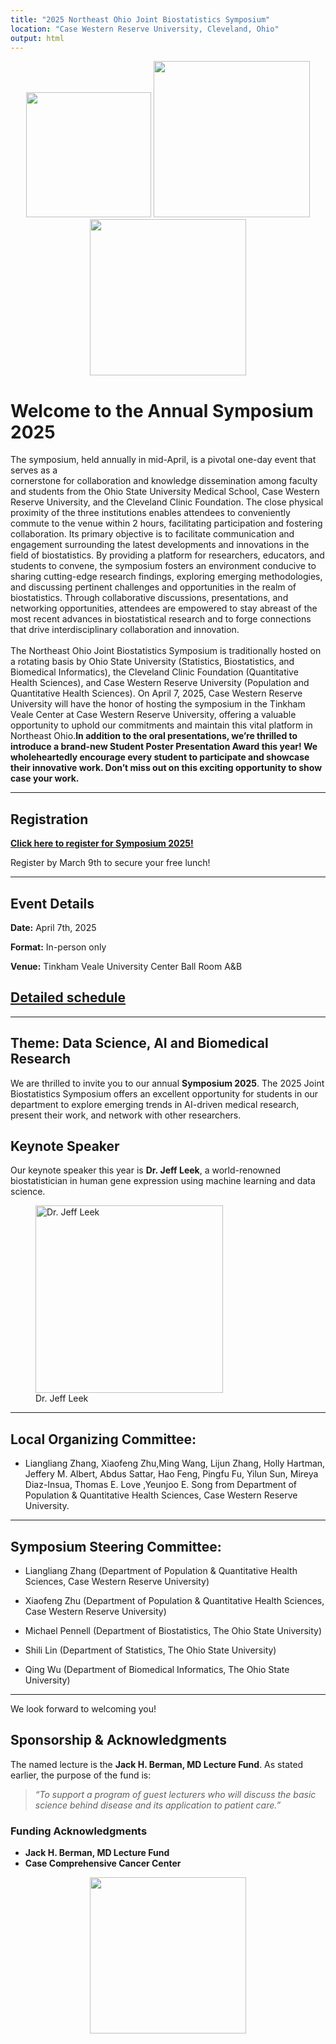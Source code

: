 ```yaml
---
title: "2025 Northeast Ohio Joint Biostatistics Symposium"
location: "Case Western Reserve University, Cleveland, Ohio"
output: html
---
```


<!-- Add the CWRU logo at the top -->

::: {style="text-align: center;"}
<img src="/ccf.jpg" width="200px"/> <img src="/cwru.jpeg" width="250px"/><img src="/osu.jpg" width="250px"/>
:::

# Welcome to the Annual Symposium 2025

The symposium, held annually in mid-April, is a pivotal one-day event that serves as a\
cornerstone for collaboration and knowledge dissemination among faculty and students from the Ohio State University Medical School, Case Western Reserve University, and the Cleveland Clinic Foundation. The close physical proximity of the three institutions enables attendees to conveniently commute to the venue within 2 hours, facilitating participation and fostering collaboration. Its primary objective is to facilitate communication and engagement surrounding the latest developments and innovations in the field of biostatistics. By providing a platform for researchers, educators, and students to convene, the symposium fosters an environment conducive to sharing cutting-edge research findings, exploring emerging methodologies, and discussing pertinent challenges and opportunities in the realm of biostatistics. Through collaborative discussions, presentations, and networking opportunities, attendees are empowered to stay abreast of the most recent advances in biostatistical research and to forge connections that drive interdisciplinary collaboration and innovation.\
\
The Northeast Ohio Joint Biostatistics Symposium is traditionally hosted on a rotating basis by Ohio State University (Statistics, Biostatistics, and Biomedical Informatics), the Cleveland Clinic Foundation (Quantitative Health Sciences), and Case Western Reserve University (Population and Quantitative Health Sciences). On April 7, 2025, Case Western Reserve University will have the honor of hosting the symposium in the Tinkham Veale Center at Case Western Reserve University, offering a valuable opportunity to uphold our commitments and maintain this vital platform in Northeast Ohio.**In addition to the oral presentations, we're thrilled to introduce a brand-new Student Poster Presentation Award this year! We wholeheartedly encourage every student to participate and showcase their innovative work. Don't miss out on this exciting opportunity to show case your work.**

----------------------------------------------------------------------------------

## Registration

[**Click here to register for Symposium 2025!**](https://docs.google.com/forms/d/1ffdseLSD7huGeLGM9XA5rOT_QWahWa48HFMJgIoB1sA/edit)

Register by March 9th to secure your free lunch!

----------------------------------------------------------------------------------

## Event Details

**Date:** April 7th, 2025

**Format:** In-person only

**Venue:** Tinkham Veale University Center Ball Room A&B

## [**Detailed schedule**](agenda/index.html)

-----------------------------------------------------------------------------------

## Theme: Data Science, AI and Biomedical Research

We are thrilled to invite you to our annual **Symposium 2025**. The 2025 Joint Biostatistics Symposium offers an excellent opportunity for students in our department to explore emerging trends in AI-driven medical research, present their work, and network with other researchers.

## Keynote Speaker

Our keynote speaker this year is **Dr. Jeff Leek**, a world-renowned biostatistician in  human gene expression using machine learning and data science. 

![Dr. Jeff Leek](Jeff.png){.center width="300px"}

------------------------------------------------------------------------

## Local Organizing Committee:

- Liangliang Zhang, Xiaofeng Zhu,Ming Wang, Lijun Zhang, Holly Hartman, Jeffery M. Albert, Abdus Sattar, Hao Feng, Pingfu Fu, Yilun Sun, Mireya Diaz-Insua, Thomas E. Love ,Yeunjoo E. Song from Department of Population & Quantitative Health Sciences, Case Western Reserve University.

------------------------------------------------------------------------

## Symposium Steering Committee:

- Liangliang Zhang (Department of Population & Quantitative Health Sciences, Case Western Reserve University)

- Xiaofeng Zhu (Department of Population & Quantitative Health Sciences, Case Western Reserve University)

- Michael Pennell (Department of Biostatistics, The Ohio State University)

- Shili Lin (Department of Statistics, The Ohio State University)

- Qing Wu (Department of Biomedical Informatics, The Ohio State University)

------------------------------------------------------------------------



We look forward to welcoming you!

::: {#sponsorship .callout-note}
## **Sponsorship & Acknowledgments**

The named lecture is the **Jack H. Berman, MD Lecture Fund**. As stated earlier, the purpose of the fund is:

> *"To support a program of guest lecturers who will discuss the basic science behind disease and its application to patient care."*

### **Funding Acknowledgments**
- **Jack H. Berman, MD Lecture Fund** 
- **Case Comprehensive Cancer Center**

::: {style="text-align: center;"}
<img src="/som_cwru.png" width="250px"/>
:::

:::

